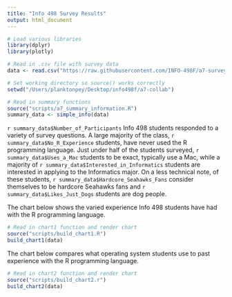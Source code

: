 ```yaml
---
title: "Info 498 Survey Results"
output: html_document
---
```


```r
# Load various libraries
library(dplyr)
library(plotly)

# Read in .csv file with survey data
data <- read.csv("https://raw.githubusercontent.com/INFO-498F/a7-survey-data/master/intro_survey_data.csv")

# Set working directory so source() works correctly
setwd("/Users/planktonpey/Desktop/info498f/a7-collab")

# Read in summary functions
source("scripts/a7_summary_information.R")
summary_data <- simple_info(data)
```

`r summary_data$Number_of_Participants` Info 498 students responded to a variety of survey questions. A large majority of the class, `r summary_data$No_R_Experience` students, have never used the R programming language. Just under half of the students surveyed, `r summary_data$Uses_a_Mac` students to be exact, typically use a Mac, while a majority of `r summary_data$Interested_in_Informatics` students are interested in applying to the Informatics major. On a less technical note, of these students, `r summary_data$Hardcore_Seahawks_Fans` consider themselves to be hardcore Seahawks fans and `r summary_data$Likes_Just_Dogs` students are dog people. 

The chart below shows the varied experience Info 498 students have had with the R programming language.

```r
# Read in chart1 function and render chart
source("scripts/build_chart1.R")
build_chart1(data)
```

The chart below compares what operating system students use to past experience with the R programming language.

```r
# Read in chart2 function and render chart
source("scripts/build_chart2.r")
build_chart2(data)
```
